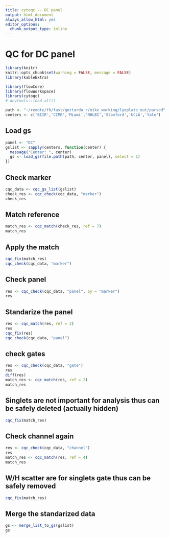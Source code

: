 ```yaml
---
title: cytoqc -- DC panel
output: html_document
always_allow_html: yes
editor_options: 
  chunk_output_type: inline
---
```

# QC for DC panel


```r
library(knitr)
knitr::opts_chunk$set(warning = FALSE, message = FALSE)
library(kableExtra)
```


```r
library(flowCore)
library(flowWorkspace)
library(cytoqc)
# devtools::load_all()
```
```r
path <- "~/remote/fh/fast/gottardo_r/mike_working/lyoplate_out/parsed"
centers <- c('BIIR','CIMR','Miami','NHLBI','Stanford','UCLA','Yale')
```

## Load gs
```r
panel <- "DC"
gslist <- sapply(centers, function(center) {
  message("Center: ", center)
  gs <- load_gs(file.path(path, center, panel), select = 1)
})

```
## Check marker
```r
cqc_data <- cqc_gs_list(gslist)
check_res <- cqc_check(cqc_data, "marker")
check_res
```

## Match reference
```r
match_res <- cqc_match(check_res, ref = 7)
match_res
```

## Apply the match
```r
cqc_fix(match_res)
cqc_check(cqc_data, "marker")
```

## Check panel
```r
res <- cqc_check(cqc_data, "panel", by = "marker")
res
```

## Standarize the panel
```r
res <- cqc_match(res, ref = 2)
res
cqc_fix(res)
cqc_check(cqc_data, "panel")
```

## check gates
```r
res <- cqc_check(cqc_data, "gate")
res
diff(res)
match_res <- cqc_match(res, ref = 2)
match_res
```

## Singlets are not important for analysis thus can be safely deleted (actually hidden)
```r
cqc_fix(match_res)
```

## Check channel again
```r
res <- cqc_check(cqc_data, "channel")
res
match_res <- cqc_match(res, ref = 4)
match_res
```

## W/H scatter are for singlets gate thus can be safely removed
```r
cqc_fix(match_res)
```

## Merge the standarized data 
```r
gs <- merge_list_to_gs(gslist)
gs
```

